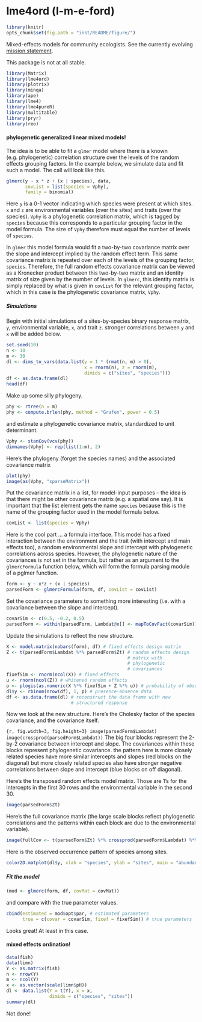 lme4ord (l-m-e-ford)
====================

```r
library(knitr)
opts_chunk$set(fig.path = "inst/README/figure/")
```

Mixed-effects models for community ecologists.  See the currently
evolving [mission statement](https://github.com/stevencarlislewalker/lme4ord/issues/1).

This package is not at all stable.

```r
library(Matrix)
library(lme4ord)
library(plotrix)
library(minqa)
library(ape)
library(lme4)
library(lme4pureR)
library(multitable)
library(pryr)
library(reo)
```

#### phylogenetic generalized linear mixed models!

The idea is to be able to fit a `glmer` model where there is a known
(e.g. phylogenetic) correlation structure over the levels of the
random effects grouping factors.  In the example below, we simulate
data and fit such a model.  The call will look like this.

```r
glmerc(y ~ x * z + (x | species), data,
       covList = list(species = Vphy),
       family = binomial)
```

Here `y` is a 0-1 vector indicating which species were present at
which sites.  `x` and `z` are environmental variables (over the sites)
and traits (over the species).  `Vphy` is a phylogenetic correlation
matrix, which is tagged by `species` because this corresponds to a
particular grouping factor in the model formula.  The size of `Vphy`
therefore must equal the number of levels of `species`.

In `glmer` this model formula would fit a two-by-two covariance matrix
over the slope and intercept implied by the random effect term.  This
same covariance matrix is repeated over each of the levels of the
grouping factor, `species`.  Therefore, the full random effects
covariance matrix can be viewed as a Kronecker product between this
two-by-two matrix and an identity matrix of size given by the number
of levels.  In `glmerc`, this identity matrix is simply replaced by
what is given in `covList` for the relevant grouping factor, which in
this case is the phylogenetic covariance matrix, `Vphy`.

##### Simulations

Begin with initial simulations of a sites-by-species binary response
matrix, `y`, environmental variable, `x`, and trait `z`.
stronger correlations between `y` and `x` will be added below.
```r
set.seed(10)
n <- 10
m <- 30
dl <- dims_to_vars(data.list(y = 1 * (rmat(n, m) > 0),
                             x = rnorm(n), z = rnorm(m),
                             dimids = c("sites", "species")))
df <- as.data.frame(dl)
head(df)
```

Make up some silly phylogeny.

```r
phy <- rtree(n = m)
phy <- compute.brlen(phy, method = "Grafen", power = 0.5)
```

and estimate a phylogenetic covariance matrix, standardized to unit determinant.

```r
Vphy <- stanCov(vcv(phy))
dimnames(Vphy) <- rep(list(1:m), 2)
```

Here's the phylogeny (forget the species names) and the associated covariance matrix

```r
plot(phy)
image(as(Vphy, "sparseMatrix"))
```

Put the covariance matrix in a list, for model-input purposes -- the
idea is that there might be other covariance matrix (e.g. a spatial
one say).  It is important that the list element gets the name
`species` because this is the name of the grouping factor used in the
model formula below.

```r
covList <- list(species = Vphy)
```

Here is the cool part ... a formula interface.  This model has a fixed
interaction between the environment and the trait (with intercept and
main effects too), a random environmental slope and intercept with
phylogenetic correlations across species.  However, the phylogenetic
nature of the covariances is not set in the formula, but rather as an
argument to the `glmercFormula` function below, which will form the
formula parsing module of a pglmer function.
```r
form <- y ~ x*z + (x | species)
parsedForm <- glmercFormula(form, df, covList = covList)
```

Set the covariance parameters to something more interesting (i.e. with
a covariance between the slope and intercept).
```r
covarSim <- c(0.5, -0.2, 0.5)
parsedForm <- within(parsedForm, Lambdat@x[] <- mapToCovFact(covarSim))
```
Update the simulations to reflect the new structure.
```r
X <- model.matrix(nobars(form), df) # fixed effects design matrix
Z <- t(parsedForm$Lambdat %*% parsedForm$Zt) # random effects design
                                             # matrix with
                                             # phylogenetic
                                             # covariances
fixefSim <- rnorm(ncol(X)) # fixed effects
u <- rnorm(ncol(Z)) # whitened random effects
p <- plogis(as.numeric(X %*% fixefSim + Z %*% u)) # probability of observation
dl$y <- rbinom(nrow(df), 1, p) # presence-absence data
df <- as.data.frame(dl) # reconstruct the data frame with new
                        # structured response
```

Now we look at the new structure.  Here's the Cholesky factor of the
species covariance, and the covariance itself.

```{r, fig.width=3, fig.height=3} image(parsedForm$Lambdat)
image(crossprod(parsedForm$Lambdat)) ``` The big four blocks represent
the 2-by-2 covariance between intercept and slope.  The covariances
within these blocks represent phylogenetic covariance.  the pattern
here is more closely related species have more similar intercepts and
slopes (red blocks on the diagonal) but more closely related species
also have stronger negative correlations between slope and intercept
(blue blocks on off diagonal).

Here's the transposed random effects model matrix.  Those are 1's for
the intercepts in the first 30 rows and the environmental variable in
the second 30.

```r
image(parsedForm$Zt)
```

Here's the full covariance matrix (the large scale blocks reflect
phylogenetic correlations and the patterns within each block are due
to the environmental variable).

```r
image(fullCov <- t(parsedForm$Zt) %*% crossprod(parsedForm$Lambdat) %*% parsedForm$Zt)
```

Here is the observed occurrence pattern of species among sites.

```r
color2D.matplot(dl$y, xlab = "species", ylab = "sites", main = "abundance")
```

##### Fit the model

```r
(mod <- glmerc(form, df, covMat = covMat))
```

and compare with the true parameter values.

```r
cbind(estimated = mod$opt$par, # estimated parameters
      true = c(covar = covarSim, fixef = fixefSim)) # true parameters
```

Looks great!  At least in this case.

#### mixed effects ordination!

```r
data(fish)
data(limn)
Y <- as.matrix(fish)
n <- nrow(Y)
m <- ncol(Y)
x <- as.vector(scale(limn$pH))
dl <- data.list(Y = t(Y), x = x,
                dimids = c("species", "sites"))
summary(dl)
```

Not done!
